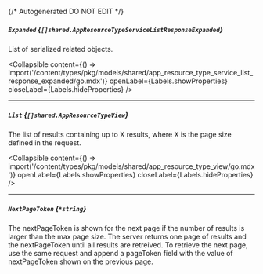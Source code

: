 {/* Autogenerated DO NOT EDIT  */}

##### `Expanded` *{`[]shared.AppResourceTypeServiceListResponseExpanded`}*
List of serialized related objects.

<Collapsible content={() => import('/content/types/pkg/models/shared/app_resource_type_service_list_response_expanded/go.mdx')} openLabel={Labels.showProperties} closeLabel={Labels.hideProperties} />


---
##### `List` *{`[]shared.AppResourceTypeView`}*
The list of results containing up to X results, where X is the page size defined in the request.

<Collapsible content={() => import('/content/types/pkg/models/shared/app_resource_type_view/go.mdx')} openLabel={Labels.showProperties} closeLabel={Labels.hideProperties} />


---
##### `NextPageToken` *{`*string`}*
The nextPageToken is shown for the next page if the number of results is larger than the max page size.
 The server returns one page of results and the nextPageToken until all results are retreived.
 To retrieve the next page, use the same request and append a pageToken field with the value of nextPageToken shown on the previous page.


